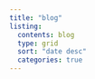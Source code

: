 ```yaml
---
title: "blog"
listing: 
  contents: blog
  type: grid
  sort: "date desc"
  categories: true
---
```

